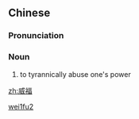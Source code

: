 ==Chinese==
{{zh-forms}}

===Pronunciation===
{{zh-pron
|m=wēifú
|cat=n
}}

===Noun===
{{zh-noun}}

# {{lb|zh|archaic}} to tyrannically abuse one's power

[[Category:Mandarin archaic terms|wei1fu2]]

[[zh:威福]]
